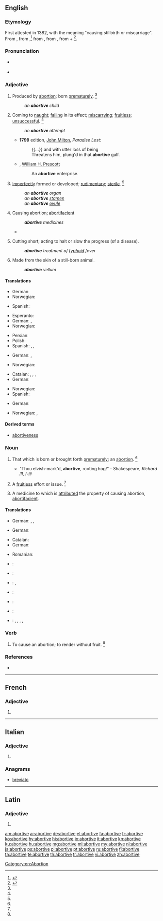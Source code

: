 ==English==

===Etymology===
First attested in 1382, with the meaning "causing stillbirth or miscarriage". From {{etyl|enm|en}}, from {{etyl|fro|en}} {{term|abortif|lang=fro}},<ref name=SOED>{{R:SOED5|page=7}}</ref> from {{etyl|la|en}} {{term/t|la|abortīvus||causing abortion}}, from {{term|aborior||miscarry, disappear|lang=la}}, from {{term|ab||amiss|lang=la}} + {{term/t|la|orīor||appear, be born, arise}}<ref>{{R:CDOE|page=4}}</ref>.

===Pronunciation===
* {{a|US}} {{IPA|/əˈbɔɹ.tɪv/}}
* {{a|RP}} {{IPA|/əˈbɔː.tɪv/}}

===Adjective===
{{en-adj}}

# {{context|obsolete|lang=en}} Produced by [[abortion]]; born [[prematurely]]. {{defdate|Attested from around (1350 to 1470) until the mid 18<sup>th</sup> century.}}<ref name=SOED/>
#: ''an '''abortive''' child''
# Coming to [[naught]]; [[failing]] in its effect; [[miscarrying]]; [[fruitless]]; [[unsuccessful]]. {{defdate|First attested in the late 16<sup>th</sup> century.}}<ref name=SOED/>
#: ''an '''abortive''' attempt''
#* '''1799''' edition, [[w:John Milton|John Milton]], ''Paradise Lost'':
#*: {{...}} and with utter loss of being
#*: Threatens him, plung'd in that '''abortive''' gulf.
#* {{rfdate}}, [[w:William H. Prescott|William H. Prescott]]
#*: An '''abortive''' enterprise.
# {{context|biology|lang=en}} [[imperfectly|Imperfectly]] formed or developed; [[rudimentary]]; [[sterile]]. {{defdate|First attested in the mid 18<sup>th</sup> century.}}<ref name=SOED/>
#: ''an '''abortive''' organ''
#: ''an '''abortive''' [[stamen]]''
#: ''an '''abortive''' [[ovule]]''
# {{context|medicine|rare|attributive|lang=en}} Causing abortion; [[abortifacient]]
#: '''''abortive''' medicines''
#* {{rfquotek|Parr}}
# {{context|medicine|lang=en}} Cutting short; acting to halt or slow the progress (of a disease).
#: '''''abortive''' treatment of [[typhoid]] fever''
# Made from the skin of a still-born animal.
#: '''''abortive''' vellum''

====Translations====
{{trans-top|produced by abortion; born prematurely}}
* German: {{t|de|abgetrieben}}
* Norwegian: {{t+|no|abortiv}}
{{trans-mid}}
* Spanish: {{t+|es|abortivo}}
{{trans-bottom}}

{{trans-top|coming to naught; fruitless}}
* Esperanto: {{t|eo|aborta}}
* German: {{t+|de|erfolglos}}, {{t|de|wirkungslos}}
* Norwegian: {{t|no|fruktløs}}
{{trans-mid}}
* Persian: {{t|fa|بی نتیجه|sc=fa-Arab}}
* Polish: {{t|pl|nieudany}}
* Spanish: {{t+|es|fracasado}}, {{t+|es|frustrado}}, {{t+|es|malogrado}}
{{trans-bottom}}

{{trans-top|imperfectly formed or developed; rudimentary; sterile}}
* German: {{t|de|unvollkommen}}, {{t+|de|rudimentär}}
{{trans-mid}}
* Norwegian: {{t+|no|abortiv}}
{{trans-bottom}}

{{trans-top|causing abortion}}
* Catalan: {{t|ca|abortiu|m}}, {{t|ca|abortiva|f}}, {{t|ca|avortiu|m}}, {{t|ca|avortiva|f}}
* German: {{t|de|abtreibend}}
{{trans-mid}}
* Norwegian: {{t+|no|abortiv}}
* Spanish: {{t+|es|abortivo}}
{{trans-bottom}}

{{trans-top|medicine: cutting short}}
* German: {{t+|de|abbrechen}}
{{trans-mid}}
* Norwegian: {{t+|no|abortiv}}, {{t|no|avbrutt}}
{{trans-bottom}}

====Derived terms====
* [[abortiveness]]

===Noun===
{{en-noun}}

# {{context|obsolete|lang=en}} That which is born or brought forth [[prematurely]]; an [[abortion]]. {{defdate|Attested from around (1150 to 1350) until the mid 18<sup>th</sup> century.}}<ref name=SOED/>
#* "Thou elvish-mark'd, '''abortive''', rooting hog!" - Shakespeare, ''Richard III, I-iii''
# {{context|obsolete|lang=en}} A [[fruitless]] effort or issue. {{defdate|Attested from the early 17<sup>th</sup> century until the early 18<sup>th</sup> century.}}<ref name=SOED/>
# {{context|obsolete|lang=en}} A medicine to which is [[attributed]] the property of causing abortion, [[abortifacient]].

====Translations====
{{trans-top|that which is born or brought forth prematurely; an abortion}}
* German: {{t+|de|Abort|m}}, {{t+|de|Abtreibung|f}}, {{t+|de|Interruptio|n}}
{{trans-mid}}
{{trans-bottom}}

{{trans-top|fruitless effort}}
* German: {{t|de|Erfolglosigkeit|f}}
{{trans-mid}}
{{trans-bottom}}

{{trans-top|a medicine}}
* Catalan: {{t|ca|abortiu|m}}
* German: {{t|de|Abtreibungsmittel|n}}
{{trans-mid}}
* Romanian: {{t+|ro|abortiv|n}}
{{trans-bottom}}

{{checktrans-top}}
* {{ttbc|fr}}: {{t+|fr|abortif}}
* {{ttbc|ia}}: {{t|ia|abortive}}
* {{ttbc|it}}: {{t|it|abortito}}, {{t|it|abortivo}}
* {{ttbc|pt}}: {{t+|pt|abortivo}}
* {{ttbc|ro}}: {{t+|ro|abortiv}}
* {{ttbc|es}}: {{t+|es|abortivo}}
* {{ttbc|vi}}: {{t|vi|đẻ non}}, {{t|vi|non yếu}}, {{t|vi|chết non chết yểu}}, {{t|vi|sớm thất bại}}, {{t|vi|không phát triển đầy đủ}}
{{trans-bottom}}

===Verb===
{{en-verb|abortiv|ed}}

# {{context|transitive|obsolete|lang=en}} To cause an abortion; to render without fruit. {{defdate|Attested only in the 17<sup>th</sup> century.}}<ref name=SOED/>

===References===
* {{R:Webster 1913}}
<references/>

----

==French==

===Adjective===
{{fr-adj-form}} {{g|f}}

# {{feminine of|abortif|lang=fr}}

----

==Italian==

===Adjective===
{{head|it|adjective form}} {{g|f-p}}

# {{feminine plural of|abortivo|lang=it}}

===Anagrams===
* [[breviato#Italian|breviato]]

----

==Latin==

===Adjective===
{{la-adj-form|abortīve}}

# {{inflection of|abortīvus||voc|m|s|lang=la}}

[[Category:en:Abortion]]

[[am:abortive]]
[[ar:abortive]]
[[de:abortive]]
[[et:abortive]]
[[fa:abortive]]
[[fr:abortive]]
[[ko:abortive]]
[[hy:abortive]]
[[hi:abortive]]
[[io:abortive]]
[[it:abortive]]
[[kn:abortive]]
[[ku:abortive]]
[[hu:abortive]]
[[mg:abortive]]
[[ml:abortive]]
[[my:abortive]]
[[nl:abortive]]
[[ja:abortive]]
[[ps:abortive]]
[[pl:abortive]]
[[pt:abortive]]
[[ru:abortive]]
[[fi:abortive]]
[[ta:abortive]]
[[te:abortive]]
[[th:abortive]]
[[tr:abortive]]
[[vi:abortive]]
[[zh:abortive]]
